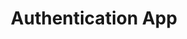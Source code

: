 ---
order: 10
embedId: "9BpQEEOEDpQ"
title: "Authentication App"
tags: [ "react", "nestjs", "passport" ]
description: "The Authentication App is a simple application that facilitates user registration and login through multiple providers: local, Google, Facebook, and GitHub."
---